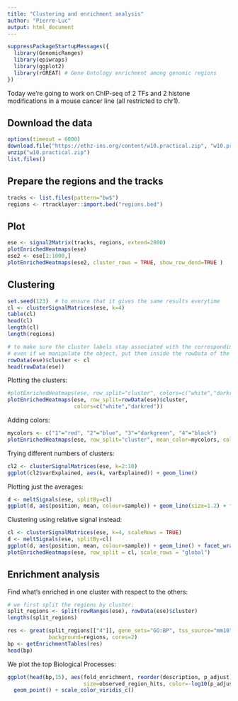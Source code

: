 ```yaml
---
title: "Clustering and enrichment analysis"
author: "Pierre-Luc"
output: html_document
---
```


```r
suppressPackageStartupMessages({
  library(GenomicRanges)
  library(epiwraps)
  library(ggplot2)
  library(rGREAT) # Gene Ontology enrichment among genomic regions
})
```

Today we're going to work on ChIP-seq of 2 TFs and 2 histone modifications in a mouse cancer line (all restricted to chr1).

## Download the data

```r
options(timeout = 6000)
download.file("https://ethz-ins.org/content/w10.practical.zip", "w10.practical.zip")
unzip("w10.practical.zip")
list.files()
```

## Prepare the regions and the tracks

```r
tracks <- list.files(pattern="bw$")
regions <- rtracklayer::import.bed("regions.bed")
```

## Plot

```r
ese <- signal2Matrix(tracks, regions, extend=2000)
plotEnrichedHeatmaps(ese)
ese2 <- ese[1:1000,]
plotEnrichedHeatmaps(ese2, cluster_rows = TRUE, show_row_dend=TRUE )
```

## Clustering

```r
set.seed(123)  # to ensure that it gives the same results everytime
cl <- clusterSignalMatrices(ese, k=4)
table(cl)
head(cl)
length(cl)
length(regions)

# to make sure the cluster labels stay associated with the corresponding regions/rows
# even if we manipulate the object, put them inside the rowData of the object:
rowData(ese)$cluster <- cl
head(rowData(ese))
```





Plotting the clusters:

```r
#plotEnrichedHeatmaps(ese, row_split="cluster", colors=c("white","darkred"))
plotEnrichedHeatmaps(ese, row_split=rowData(ese)$cluster, 
                     colors=c("white","darkred"))
```



Adding colors:

```r
mycolors <- c("1"="red", "2"="blue", "3"="darkgreen", "4"="black")
plotEnrichedHeatmaps(ese, row_split="cluster", mean_color=mycolors, colors=c("white","darkred"))
```


Trying different numbers of clusters:


```r
cl2 <- clusterSignalMatrices(ese, k=2:10)
ggplot(cl2$varExplained, aes(k, varExplained)) + geom_line()
```



Plotting just the averages:

```r
d <- meltSignals(ese, splitBy=cl)
ggplot(d, aes(position, mean, colour=sample)) + geom_line(size=1.2) + facet_wrap(~split)
```




Clustering using relative signal instead:

```r
cl <- clusterSignalMatrices(ese, k=4, scaleRows = TRUE)
d <- meltSignals(ese, splitBy=cl)
ggplot(d, aes(position, mean, colour=sample)) + geom_line() + facet_wrap(~split)
plotEnrichedHeatmaps(ese, row_split = cl, scale_rows = "global")
```


## Enrichment analysis

Find what's enriched in one cluster with respect to the others:

```r
# we first split the regions by cluster:
split_regions <- split(rowRanges(ese), rowData(ese)$cluster)
lengths(split_regions)

res <- great(split_regions[["4"]], gene_sets="GO:BP", tss_source="mm10", 
             background=regions, cores=2)
bp <- getEnrichmentTables(res)
head(bp)
```

We plot the top Biological Processes:

```r
ggplot(head(bp,15), aes(fold_enrichment, reorder(description, p_adjust), 
                        size=observed_region_hits, color=-log10(p_adjust))) + 
  geom_point() + scale_color_viridis_c()
```

